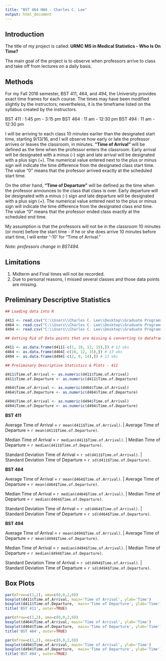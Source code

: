 ```yaml
---
title: "BST 464 HW4 - Charles C. Lee"
output: html_document
---
```


## Introduction
The title of my project is called: **URMC MS in Medical Statistics - Who Is On Time?**

The main goal of the project is to observe when professors arrive to class and take off from lectures on a daily basis.

## Methods

For my Fall 2016 semester, BST 411, 464, and 494, the University provides exact time frames for each course. The times may have been modified slightly by the instructors; nevertheless, it is the timeframe listed on the syllabus created by the instructors.

BST 411 : 1:45 pm - 3:15 pm
BST 464 : 11 am - 12:30 pm
BST 494 : 11 am - 12:30 pm

I will be arriving to each class 10 minutes earlier than the designated start time, starting 9/13/16, and I will observe how early or late the professor arrives or leaves the classroom, in minutes. **"Time of Arrival"** will be defined as the time when the professor enters the classroom. Early arrival will be designated with a minus (-) sign and late arrival will be designated with a plus sign (+). The numerical value entered next to the plus or minus sign will indicate the time difference from the designated class start time. The value "0" means that the professor arrived exactly at the scheduled start time. 

On the other hand, **"Time of Departure"** will be defined as the time when the professor announces to the class that class is over. Early departure will be designated with a minus (-) sign and late departure will be designated with a plus sign (+). The numerical value entered next to the plus or minus sign will indicate the time difference from the designated class end time. The value "0" means that the professor ended class exactly at the scheduled end time.

My assumption is that the professors will not be in the classroom 10 minutes (or more) before the start time - if he or she does arrive 10 minutes before start time, I will enter '-10' for "Time of Arrival."


*Note: professors change in BST494.*

## Limitations
(1) Midterm and Final times will not be recorded.
(2) Due to personal reasons, I missed several classes and those data points are missing.



## Preliminary Descriptive Statistics


```r

## Loading data into R

d411 <- read.csv("C:\\Users\\Charles C. Lee\\Desktop\\Graduate Programs\\Masters in Medical Statistics\\Program\\Fall 2016\\BST 494\\Homework\\R\\HW 4\\Data\\BST411Times.csv", sep=",", header=TRUE, skip = 1, stringsAsFactors = FALSE) #16 obs
d464 <- read.csv("C:\\Users\\Charles C. Lee\\Desktop\\Graduate Programs\\Masters in Medical Statistics\\Program\\Fall 2016\\BST 494\\Homework\\R\\HW 4\\Data\\BST464Times.csv", sep=",", header=TRUE, skip = 1, stringsAsFactors = FALSE) #16 obs
d494 <- read.csv("C:\\Users\\Charles C. Lee\\Desktop\\Graduate Programs\\Masters in Medical Statistics\\Program\\Fall 2016\\BST 494\\Homework\\R\\HW 4\\Data\\BST494Times.csv", sep=",", header=TRUE, skip = 1, stringsAsFactors = FALSE) #16 obs 

## Getting Rid of Data points that are missing & converting to dataframe

d411 <- as.data.frame(d411[-c(1, 10, 12, 15),]) # 12 obs
d464 <- as.data.frame(d464[-c(10, 12, 15),]) # 13 obs
d494 <- as.data.frame(d494[-c(2, 9, 14),]) # 13 obs

## Preliminary Descriptive Statistics & Plots - 411

d411$Time.of.Arrival <- as.numeric(d411$Time.of.Arrival)
d411$Time.of.Departure <- as.numeric(d411$Time.of.Departure)

d464$Time.of.Arrival <- as.numeric(d464$Time.of.Arrival)
d464$Time.of.Departure <- as.numeric(d464$Time.of.Departure)

d494$Time.of.Arrival <- as.numeric(d494$Time.of.Arrival)
d494$Time.of.Departure <- as.numeric(d494$Time.of.Departure)

```
**BST 411**
 
Average Time of Arrival = `r mean(d411$Time.of.Arrival)`. | Average Time of Departure = `r mean(d411$Time.of.Departure)`.
    
Median Time of Arrival = `r median(d411$Time.of.Arrival)`. | Median Time of Departure = `r median(d411$Time.of.Departure)`.
    
Standard Deviation Time of Arrival = `r sd(d411$Time.of.Arrival)`. | Standard Deviation Time of Departure = `r sd(d411$Time.of.Departure)`. 

**BST 464**
 
Average Time of Arrival = `r mean(d464$Time.of.Arrival)`. | Average Time of Departure = `r mean(d464$Time.of.Departure)`.
    
Median Time of Arrival = `r median(d464$Time.of.Arrival)`. | Median Time of Departure = `r median(d464$Time.of.Departure)`.
    
Standard Deviation Time of Arrival = `r sd(d464$Time.of.Arrival)`. | Standard Deviation Time of Departure = `r sd(d464$Time.of.Departure)`. 

**BST 494**
 
Average Time of Arrival = `r mean(d494$Time.of.Arrival)`. | Average Time of Departure = `r mean(d494$Time.of.Departure)`.
    
Median Time of Arrival = `r median(d494$Time.of.Arrival)`. | Median Time of Departure = `r median(d494$Time.of.Departure)`.
    
Standard Deviation Time of Arrival = `r sd(d494$Time.of.Arrival)`. | Standard Deviation Time of Departure = `r sd(d494$Time.of.Departure)`. 

## Box Plots

```r

par(mfrow=c(1,2), oma=c(0,0,2,0))
boxplot(d411$Time.of.Arrival, main='Time of Arrival', ylab='Time')
boxplot(d411$Time.of.Departure,  main='Time of Departure', ylab='Time')
title('BST 411', outer=TRUE)

par(mfrow=c(1,2), oma=c(0,0,2,0))
boxplot(d464$Time.of.Arrival, main='Time of Arrival', ylab='Time')
boxplot(d464$Time.of.Departure,  main='Time of Departure', ylab='Time')
title('BST 464', outer=TRUE)

par(mfrow=c(1,2), oma=c(0,0,2,0))
boxplot(d494$Time.of.Arrival, main='Time of Arrival', ylab='Time')
boxplot(d494$Time.of.Departure,  main='Time of Departure', ylab='Time')
title('BST 494', outer=TRUE)

```


